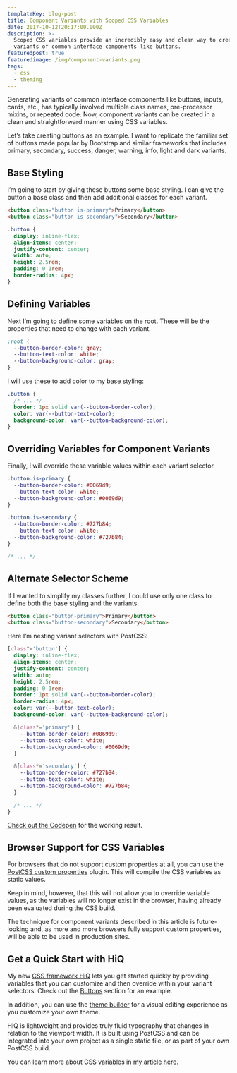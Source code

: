 ```yaml
---
templateKey: blog-post
title: Component Variants with Scoped CSS Variables
date: 2017-10-12T20:17:00.000Z
description: >-
  Scoped CSS variables provide an incredibly easy and clean way to create
  variants of common interface components like buttons.
featuredpost: true
featuredimage: /img/component-variants.png
tags:
  - css
  - theming
---
```

Generating variants of common interface components like buttons, inputs, cards, etc., has typically involved multiple class names, pre-processor mixins, or repeated code. Now, component variants can be created in a clean and straightforward manner using CSS variables.

Let’s take creating buttons as an example. I want to replicate the familiar set of buttons made popular by Bootstrap and similar frameworks that includes primary, secondary, success, danger, warning, info, light and dark variants.

## Base Styling

I’m going to start by giving these buttons some base styling. I can give the button a base class and then add additional classes for each variant.

```html
<button class="button is-primary">Primary</button>
<button class="button is-secondary">Secondary</button>
```

```css
.button {
  display: inline-flex;
  align-items: center;
  justify-content: center;
  width: auto;
  height: 2.5rem;
  padding: 0 1rem;
  border-radius: 4px;
}
```

## Defining Variables

Next I’m going to define some variables on the root. These will be the properties that need to change with each variant.

```css
:root {
  --button-border-color: gray;
  --button-text-color: white;
  --button-background-color: gray;
}
```

I will use these to add color to my base styling:

```css
.button {
  /* ... */
  border: 1px solid var(--button-border-color);
  color: var(--button-text-color);
  background-color: var(--button-background-color);
}
```

## Overriding Variables for Component Variants

Finally, I will override these variable values within each variant selector.

```css
.button.is-primary {
  --button-border-color: #0069d9;
  --button-text-color: white;
  --button-background-color: #0069d9;
}

.button.is-secondary {
  --button-border-color: #727b84;
  --button-text-color: white;
  --button-background-color: #727b84;
}

/* ... */
```

## Alternate Selector Scheme

If I wanted to simplify my classes further, I could use only one class to define both the base styling and the variants.

```html
<button class="button-primary">Primary</button>
<button class="button-secondary">Secondary</button>
```

Here I’m nesting variant selectors with PostCSS:

```css
[class^='button'] {
  display: inline-flex;
  align-items: center;
  justify-content: center;
  width: auto;
  height: 2.5rem;
  padding: 0 1rem;
  border: 1px solid var(--button-border-color);
  border-radius: 4px;
  color: var(--button-text-color);
  background-color: var(--button-background-color);

  &[class*='primary'] {
    --button-border-color: #0069d9;
    --button-text-color: white;
    --button-background-color: #0069d9;
  }

  &[class*='secondary'] {
    --button-border-color: #727b84;
    --button-text-color: white;
    --button-background-color: #727b84;
  }

  /* ... */
}
```

[Check out the Codepen](https://codepen.io/jonathanharrell/pen/NaBPoJ) for the working result.

## Browser Support for CSS Variables

For browsers that do not support custom properties at all, you can use the [PostCSS custom properties](https://github.com/postcss/postcss-custom-properties) plugin. This will compile the CSS variables as static values.

Keep in mind, however, that this will not allow you to override variable values, as the variables will no longer exist in the browser, having already been evaluated during the CSS build.

The technique for component variants described in this article is future-looking and, as more and more browsers fully support custom properties, will be able to be used in production sites.

## Get a Quick Start with HiQ

My new [CSS framework HiQ](https://jonathanharrell.github.io/hiq/) lets you get started quickly by providing variables that you can customize and then override within your variant selectors. Check out the [Buttons](https://jonathanharrell.github.io/hiq/guide/buttons.html) section for an example.

In addition, you can use the [theme builder](https://hiq-theme-builder.netlify.com/) for a visual editing experience as you customize your own theme.

HiQ is lightweight and provides truly fluid typography that changes in relation to the viewport width. It is built using PostCSS and can be integrated into your own project as a single static file, or as part of your own PostCSS build.

You can learn more about CSS variables in [my article here](https://www.jonathan-harrell.com/unlocking-benefits-css-variables).
